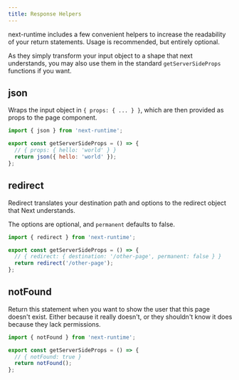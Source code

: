 ```yaml
---
title: Response Helpers
---
```


next-runtime includes a few convenient helpers to increase the readability of
your return statements. Usage is recommended, but entirely optional.

As they simply transform your input object to a shape that next understands, you
may also use them in the standard `getServerSideProps` functions if you want.

## json

Wraps the input object in `{ props: { ... } }`, which are then provided as props
to the page component.

```js
import { json } from 'next-runtime';

export const getServerSideProps = () => {
  // { props: { hello: 'world' } }
  return json({ hello: 'world' });
};
```

## redirect

Redirect translates your destination path and options to the redirect object
that Next understands.

The options are optional, and `permanent` defaults to false.

```js
import { redirect } from 'next-runtime';

export const getServerSideProps = () => {
  // { redirect: { destination: '/other-page', permanent: false } }
  return redirect('/other-page');
};
```

## notFound

Return this statement when you want to show the user that this page doesn't
exist. Either because it really doesn't, or they shouldn't know it does because
they lack permissions.

```js
import { notFound } from 'next-runtime';

export const getServerSideProps = () => {
  // { notFound: true }
  return notFound();
};
```
